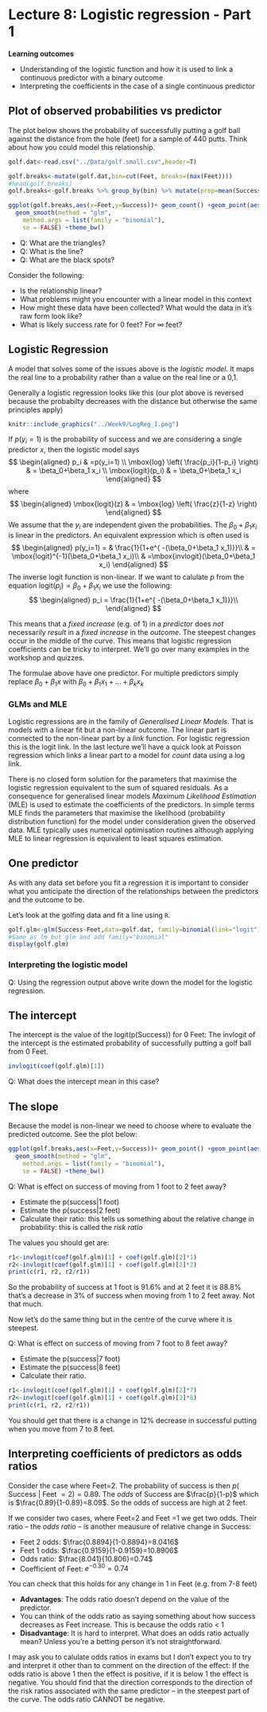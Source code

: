 # Lecture 8: Logistic regression - Part 1

:::: {.blackbox data-latex=""}
::: {.center data-latex=""}
**Learning outcomes**
:::

<ul>
  <li>Understanding of the logistic function and how it is used to link a continuous predictor with a binary outcome</li>
  <li>Interpreting the coefficients in the case of a single continuous predictor</li>
</ul>
::::



## Plot of observed probabilities vs predictor

The plot below shows the probability of successfully putting a golf ball against the distance from the hole (feet) for a sample of 440 putts. Think about how you could model this relationship. 

```r
golf.dat<-read.csv("../Data/golf.small.csv",header=T)

golf.breaks<-mutate(golf.dat,bin=cut(Feet, breaks=(max(Feet))))
#head(golf.breaks)                                   
golf.breaks<-golf.breaks %>% group_by(bin) %>% mutate(prop=mean(Success))

ggplot(golf.breaks,aes(x=Feet,y=Success))+ geom_count() +geom_point(aes(x=Feet,y=prop),shape=2,color="red") +
  geom_smooth(method = "glm", 
    method.args = list(family = "binomial"), 
    se = FALSE) +theme_bw()
```

:::: {.whitebox data-latex=""}
<ul>
  <li>Q: What are the triangles? </li>
  <li>Q: What is the line?</li>
  <li>Q: What are the black spots?</li>
</ul>
::::

Consider the following:

* Is the relationship linear?
* What problems might you encounter with a linear model in this context
* How might these data have been collected? What would the data in it's raw form look like?
* What is likely success rate for 0 feet? For $\infty$ feet?

## Logistic Regression

A model that solves some of the issues above is the _logistic model_. It maps the real line to a probability rather than a value on the real line or a 0,1.

Generally a logistic regression looks like this (our plot above is reversed because the probabilty decreases with the distance but otherwise the same principles apply)
```r
knitr::include_graphics("../Week9/LogReg_1.png")
```

If $p(y_i=1)$ is the probability of success and we are considering a single predictor $x$, then the logistic model says
$$
\begin{aligned}
p_i & =p(y_i=1) \\
\mbox{log} \left( \frac{p_i}{1-p_i} \right) &  = \beta_0+\beta_1 x_i \\
\mbox{logit}(p_i) & = \beta_0+\beta_1 x_i
\end{aligned}
$$
where 
$$
\begin{aligned}
\mbox{logit}(z) & = \mbox{log} \left( \frac{z}{1-z} \right)
\end{aligned}
$$
We assume that the $y_i$ are independent given the probabilities. The $\beta_0+\beta_1 x_i$ is linear in the predictors. An equivalent expression which is often used is
$$
\begin{aligned}
p(y_i=1)  = & \frac{1}{1+e^{ -(\beta_0+\beta_1 x_1)}}\\
 & = \mbox{logit}^{-1}(\beta_0+\beta_1 x_i)\\
& =\mbox{invlogit}(\beta_0+\beta_1 x_i)
\end{aligned}
$$
The inverse logit function is non-linear. If we want to calulate $p$ from the equation logit$(p_i) = \beta_0+\beta_1 x_i$ we use the following:
$$
\begin{aligned}
p_i = \frac{1}{1+e^{ -(\beta_0+\beta_1 x_1)}}\\
\end{aligned}
$$

This means that a _fixed increase_ (e.g. of 1) in a _predictor_ does _not_ necessarily _result_ in a _fixed increase_ in the _outcome_. The steepest changes occur in the middle of the curve. This means that logistic regression coefficients can be tricky to interpret. We'll go over many examples in the workshop and quizzes. 

The formulae above have one predictor. For multiple predictors simply replace $\beta_0+\beta_1 x$ with $\beta_0+\beta_1 x_1 + \ldots + \beta_k x_k$

### GLMs and MLE

Logistic regressions are in the family of _Generalised Linear Models_. That is models with a linear fit but a non-linear outcome. The linear part is connected to the non-linear part by a _link_ function. For logistic regression this is the logit link. In the last lecture we'll have a quick look at Poisson regression which links a linear part to a model for _count_ data using a log link. 

There is no closed form solution for the parameters that maximise the logistic regression equivalent to the sum of squared residuals. As a consequence for generalised linear models _Maximum Likelihood Estimation_ (MLE) is used to estimate the coefficients of the predictors. In simple terms MLE finds the parameters that maximise the likelihood (probability distribution function) for the model under consideration given the observed data. MLE typically uses numerical optimisation routines although applying MLE to linear regression is equivalent to least squares estimation.

## One predictor

As with any data set before you fit a regression it is important to consider what you anticipate the direction of the relationships between the predictors and the outcome to be.

Let's look at the golfing data and fit a line using ``R``. 

```r
golf.glm<-glm(Success~Feet,data=golf.dat, family=binomial(link="logit"))
#Same as lm but glm and add family="binomial"
display(golf.glm)
```

### Interpreting the logistic model

:::: {.whitebox data-latex=""}
Q: Using the regression output above write down the model for the logistic regression.
::::

## The intercept

The intercept is the value of the logit(p(Success)) for 0 Feet: The invlogit of the intercept is the estimated probability of successfully putting a golf ball from 0 Feet.

```r
invlogit(coef(golf.glm)[1])
```

:::: {.whitebox data-latex=""}
Q: What does the intercept mean in this case?
::::

## The slope

Because the model is non-linear we need to choose where to evaluate the predicted outcome. See the plot below:

```r
ggplot(golf.breaks,aes(x=Feet,y=Success))+ geom_point() +geom_point(aes(x=Feet,y=prop),shape=2,color="red") +
  geom_smooth(method = "glm", 
    method.args = list(family = "binomial"), 
    se = FALSE) +theme_bw()
```


:::: {.whitebox data-latex=""}
Q: What is effect on success of moving from 1 foot to 2 feet away?
<ul>
  <li>Estimate the p(success|1 foot)</li>
  <li>Estimate the p(success|2 feet)</li>
  <li>Calculate their ratio: this tells us something about the relative change in probability: this is called the *risk ratio*</li>
</ul>
::::

\newpage

The values you should get are:

```r
r1<-invlogit(coef(golf.glm)[1] + coef(golf.glm)[2]*1)
r2<-invlogit(coef(golf.glm)[1] + coef(golf.glm)[2]*2)
print(c(r1, r2, r2/r1))
```
So the probability of success at 1 foot is 91.6% and at 2 feet it is 88.8% that's a decrease in 3% of success when moving from 1 to 2 feet away. Not that much.

Now let's do the same thing but in the centre of the curve where it is steepest.

:::: {.whitebox data-latex=""}
Q: What is effect on success of moving from 7 foot to 8 feet away?

<ul>
  <li>Estimate the p(success|7 foot)</li>
  <li>Estimate the p(success|8 feet)</li>
  <li>Calculate their ratio.</li>
</ul>
::::


```r
r1<-invlogit(coef(golf.glm)[1] + coef(golf.glm)[2]*7)
r2<-invlogit(coef(golf.glm)[1] + coef(golf.glm)[2]*8)
print(c(r1, r2, r2/r1))
```

You should get that there is a change in 12% decrease in successful putting when you move from 7 to 8 feet.  


## Interpreting coefficients of predictors as odds ratios

Consider the case where Feet=2. The probability of success is then $p($ Success $|$ Feet $=2)=0.89$. The _odds_ of Success are $\frac{p}{1-p}$ which is $\frac{0.89}{1-0.89}=8.09$. So the odds of success are high at 2 feet.

If we consider two cases, where Feet=2 and Feet =1 we get two odds. Their ratio -- the _odds ratio_ -- is another meausure of relative change in Success:

* Feet 2 odds: $\frac{0.8894}{1-0.8894}=8.0416$
* Feet 1 odds: $\frac{0.9159}{1-0.9159}=10.8906$
* Odds ratio: $\frac{8.041}{10.806}=0.74$
* Coefficient of Feet: $e^{-0.30} = 0.74$

You can check that this holds for any change in 1 in Feet (e.g. from 7-8 feet)

* **Advantages**: The odds ratio doesn't depend on the value of the predictor. 
* You can think of the odds ratio as saying something about how success decreases as Feet increase. This is because the odds ratio < 1
* **Disadvantage**: It is hard to interpret. What does an odds ratio actually mean? Unless you're a betting person it's not straightforward.

I may ask you to calulate odds ratios in exams but I don't expect you to try and interpret it other than to comment on the direction of the effect: If the odds ratio is above 1 then the effect is positive, if it is below 1 the effect is negative. You should find that the direction corresponds to the direction of the risk ratios associated with the same predictor -- in the steepest part of the curve. The odds ratio CANNOT be negative. 



